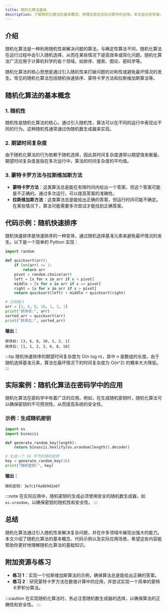 ```yaml
---
title: 随机化算法基础
description: 了解随机化算法的基本概念、原理及其在实际问题中的应用。本文适合初学者，包含清晰的解释、代码示例和实际案例。
---
```


## 介绍

随机化算法是一种利用随机性来解决问题的算法。与确定性算法不同，随机化算法在运行过程中会引入随机选择，从而在某些情况下提高效率或简化问题。随机化算法广泛应用于计算机科学的各个领域，如排序、搜索、图论、密码学等。

随机化算法的核心思想是通过引入随机性来打破问题的对称性或避免最坏情况的发生。常见的随机化算法包括随机快速排序、蒙特卡罗方法和拉斯维加斯算法等。

## 随机化算法的基本概念

### 1. 随机性
随机性是随机化算法的核心。通过引入随机性，算法可以在不同的运行中表现出不同的行为。这种随机性通常通过伪随机数生成器来实现。

### 2. 期望时间复杂度
由于随机化算法的行为依赖于随机选择，因此其时间复杂度通常以期望值来衡量。期望时间复杂度是指在多次运行中，算法的时间复杂度的平均值。

### 3. 蒙特卡罗方法与拉斯维加斯方法
- **蒙特卡罗方法**：这类算法总是能在有限时间内给出一个答案，但这个答案可能是不正确的。通过多次运行，可以提高答案的准确性。
- **拉斯维加斯方法**：这类算法总是能给出正确的答案，但运行时间可能不确定。在某些情况下，算法可能需要多次尝试才能找到正确答案。

## 代码示例：随机快速排序

随机快速排序是快速排序的一种变体，通过随机选择基准元素来避免最坏情况的发生。以下是一个简单的 Python 实现：

```python
import random

def quicksort(arr):
    if len(arr) <= 1:
        return arr
    pivot = random.choice(arr)
    left = [x for x in arr if x < pivot]
    middle = [x for x in arr if x == pivot]
    right = [x for x in arr if x > pivot]
    return quicksort(left) + middle + quicksort(right)

# 示例输入
arr = [3, 6, 8, 10, 1, 2, 1]
print("排序前:", arr)
sorted_arr = quicksort(arr)
print("排序后:", sorted_arr)
```

**输出：**
```
排序前: [3, 6, 8, 10, 1, 2, 1]
排序后: [1, 1, 2, 3, 6, 8, 10]
```

:::tip
随机快速排序的期望时间复杂度为 O(n log n)，其中 n 是数组的长度。由于随机选择基准元素，算法在最坏情况下的时间复杂度为 O(n^2) 的概率大大降低。
:::

## 实际案例：随机化算法在密码学中的应用

随机化算法在密码学中有着广泛的应用。例如，在生成随机密钥时，随机化算法可以确保密钥的不可预测性，从而提高系统的安全性。

### 示例：生成随机密钥

```python
import os
import binascii

def generate_random_key(length):
    return binascii.hexlify(os.urandom(length)).decode()

# 生成一个 16 字节的随机密钥
key = generate_random_key(16)
print("随机密钥:", key)
```

**输出：**
```
随机密钥: 3e7c1f4a8b9d2e6f
```

:::note
在实际应用中，随机密钥的生成必须使用安全的随机数生成器，如 `os.urandom`，以确保密钥的随机性和安全性。
:::

## 总结

随机化算法通过引入随机性来解决复杂问题，并在许多领域中展现出强大的能力。本文介绍了随机化算法的基本概念、代码示例以及实际应用场景。希望这些内容能帮助你更好地理解随机化算法的基础知识。

## 附加资源与练习

- **练习 1**：实现一个拉斯维加斯算法的示例，确保算法总是能给出正确的答案。
- **练习 2**：研究蒙特卡罗方法在数值计算中的应用，并尝试实现一个简单的蒙特卡罗积分算法。

:::caution
在实现随机化算法时，务必注意随机数生成器的选择，以确保算法的正确性和安全性。
:::